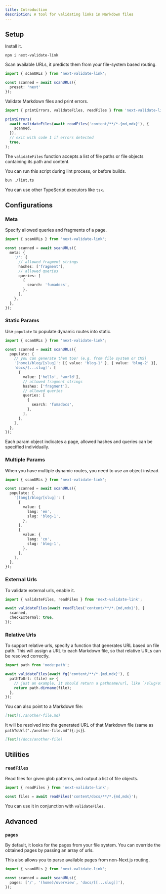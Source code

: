 ```yaml
---
title: Introduction
description: A tool for validating links in Markdown files
---
```


## Setup

Install it.

```package-install
npm i next-validate-link
```

Scan available URLs, it predicts them from your file-system based routing.

```ts
import { scanURLs } from 'next-validate-link';

const scanned = await scanURLs({
  preset: 'next'
});
```

Validate Markdown files and print errors.

```ts
import { printErrors, validateFiles, readFiles } from 'next-validate-link';

printErrors(
  await validateFiles(await readFiles('content/**/*.{md,mdx}'), {
    scanned,
  }),
  // exit with code 1 if errors detected
  true,
);
```

The `validateFiles` function accepts a list of file paths or file objects containing its path and content.

You can run this script during lint process, or before builds.

```bash
bun ./lint.ts
```

<Callout>You can use other TypeScript executors like `tsx`.</Callout>

## Configurations

### Meta

Specify allowed queries and fragments of a page.

```ts
import { scanURLs } from 'next-validate-link';

const scanned = await scanURLs({
  meta: {
    '/': {
      // allowed fragment strings
      hashes: ['fragment'],
      // allowed queries
      queries: [
        {
          search: 'fumadocs',
        },
      ],
    },
  },
});
```

### Static Params

Use `populate` to populate dynamic routes into static.

```ts
import { scanURLs } from 'next-validate-link';

const scanned = await scanURLs({
  populate: {
    // you can generate them too! (e.g. from file system or CMS)
    '(home)/blog/[slug]': [{ value: 'blog-1' }, { value: 'blog-2' }],
    'docs/[...slug]': [
      {
        value: ['hello', 'world'],
        // allowed fragment strings
        hashes: ['fragment'],
        // allowed queries
        queries: [
          {
            search: 'fumadocs',
          },
        ],
      },
    ],
  },
});
```

Each param object indicates a page, allowed hashes and queries can be specified individually.

### Multiple Params

When you have multiple dynamic routes, you need to use an object instead.

```ts
import { scanURLs } from 'next-validate-link';

const scanned = await scanURLs({
  populate: {
    '[lang]/blog/[slug]': [
      {
        value: {
          lang: 'en',
          slug: 'blog-1',
        },
      },
      {
        value: {
          lang: 'cn',
          slug: 'blog-1',
        },
      },
    ],
  },
});
```

### External Urls

To validate external urls, enable it.

```ts
import { validateFiles, readFiles } from 'next-validate-link';

await validateFiles(await readFiles('content/**/*.{md,mdx}'), {
  scanned,
  checkExternal: true,
});
```

### Relative Urls

To support relative urls, specify a function that generates URL based on file path.
This will assign a URL to each Markdown file, so that relative URLs can be resolved correctly.

```ts
import path from 'node:path';

await validateFiles(await fg('content/**/*.{md,mdx}'), {
  pathToUrl: (file) => {
    // just an example, it should return a pathname/url, like `/slug/of/page`
    return path.dirname(file);
  },
});
```

You can also point to a Markdown file:

```md
[Test](./another-file.md)
```

It will be resolved into the generated URL of that Markdown file (same as `pathToUrl("./another-file.md"){:js}`).

```md
[Test](/docs/another-file)
```

## Utilities

### `readFiles`

Read files for given glob patterns, and output a list of file objects.

```ts
import { readFiles } from 'next-validate-link';

const files = await readFiles('content/docs/**/*.{md,mdx}');
```

You can use it in conjunction with `validateFiles`.

## Advanced

### `pages`

By default, it looks for the pages from your file system.
You can override the obtained pages by passing an array of urls.

This also allows you to parse available pages from non-Next.js routing.

```ts
import { scanURLs } from 'next-validate-link';

const scanned = await scanURLs({
  pages: ['/', '(home)/overview', 'docs/[[...slug]]'],
});
```
